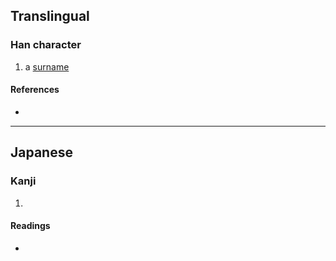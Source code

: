 {{character info/new}}
==Translingual==

===Han character===
{{Han char|rn=30|rad=口|as=06|sn=9|four=|canj=RHON|ids=⿰口行}}

# a [[surname]]

====References====
* {{Han ref|kx=0189.271|hdz=10618.111|uh=54D8|ud=21720}}

----

==Japanese==

===Kanji===
{{ja-kanji|grade=|rs=口06}}

# {{defn|lang=ja|sort=口06}}

====Readings====
* {{ja-readings|on=|kun=[[さそう]] (sasou)}}